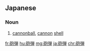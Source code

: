 {{also|砲彈|炮弹|炮彈}}
==Japanese==
{{ja-kanjitab|ほう|だん|yomi=o}}

===Noun===
{{ja-noun|ほうだん|kyu=砲彈}}

# [[cannonball]], [[cannon]] [[shell]]

[[fr:砲弾]]
[[hu:砲弾]]
[[mg:砲弾]]
[[ja:砲弾]]
[[chr:砲弾]]